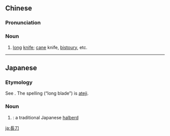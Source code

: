 {{also|长刀}}
==Chinese==
{{zh-forms|s=长刀}}

===Pronunciation===
{{zh-pron
|m=chángdāo
|c=coeng4 dou1
|cat=n
}}

===Noun===
{{zh-noun}}

# [[long]] [[knife]]; [[cane]] knife, [[bistoury]], etc.

----

==Japanese==
{{ja-kanjitab|yomi=irr|sort=なぎなた}}

===Etymology===
See {{ja-l|薙刀}}. The {{lang|ja|長刀}} spelling (“long blade”) is [[ateji]].

===Noun===
{{ja-noun|なぎなた}}

# {{alternative spelling of|lang=ja|sort=なぎなた|薙刀}}: a traditional Japanese [[halberd]]

[[ja:長刀]]